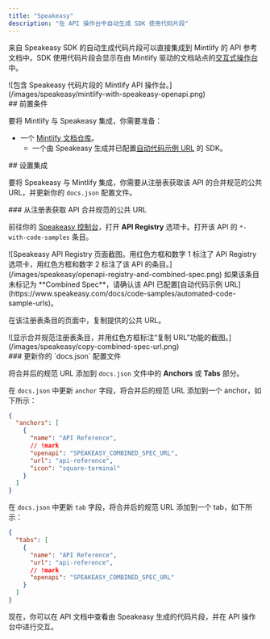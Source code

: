 ```yaml
---
title: "Speakeasy"
description: "在 API 操作台中自动生成 SDK 使用代码片段"
---
```


来自 Speakeasy SDK 的自动生成代码片段可以直接集成到 Mintlify 的 API 参考文档中。SDK 使用代码片段会显示在由 Mintlify 驱动的文档站点的[交互式操作台](/zh/api-playground/overview)中。

<Frame>
  ![包含 Speakeasy 代码片段的 Mintlify API 操作台。](/images/speakeasy/mintlify-with-speakeasy-openapi.png)
</Frame>

<div id="prerequisites">
  ## 前置条件
</div>

要将 Mintlify 与 Speakeasy 集成，你需要准备：

* 一个 [Mintlify 文档仓库](/zh/quickstart#creating-the-repository)。
  * 一个由 Speakeasy 生成并已配置[自动代码示例 URL](https://www.speakeasy.com/docs/code-samples/automated-code-sample-urls) 的 SDK。

<div id="setting-up-the-integration">
  ## 设置集成
</div>

要将 Speakeasy 与 Mintlify 集成，你需要从注册表获取该 API 的合并规范的公共 URL，并更新你的 `docs.json` 配置文件。

<div id="get-the-apis-combined-spec-public-url-from-the-registry">
  ### 从注册表获取 API 合并规范的公共 URL
</div>

前往你的 [Speakeasy 控制台](https://app.speakeasy.com)，打开 **API Registry** 选项卡。打开该 API 的 `*-with-code-samples` 条目。

<Frame>
  ![Speakeasy API Registry 页面截图。用红色方框和数字 1 标注了 API Registry 选项卡，用红色方框和数字 2 标注了该 API 的条目。](/images/speakeasy/openapi-registry-and-combined-spec.png)
</Frame>

<Note>
  如果该条目未标记为 **Combined Spec**，请确认该 API 已配置[自动代码示例 URL](https://www.speakeasy.com/docs/code-samples/automated-code-sample-urls)。
</Note>

在该注册表条目的页面中，复制提供的公共 URL。

<Frame>
  ![显示合并规范注册表条目，并用红色方框标注“复制 URL”功能的截图。](/images/speakeasy/copy-combined-spec-url.png)
</Frame>

<div id="update-your-docsjson-configuration-file">
  ### 更新你的 `docs.json` 配置文件
</div>

将合并后的规范 URL 添加到 `docs.json` 文件中的 **Anchors** 或 **Tabs** 部分。

在 `docs.json` 中更新 `anchor` 字段，将合并后的规范 URL 添加到一个 anchor，如下所示：

```json docs.json
{
  "anchors": [
    {
      "name": "API Reference",
      // !mark
      "openapi": "SPEAKEASY_COMBINED_SPEC_URL",
      "url": "api-reference",
      "icon": "square-terminal"
    }
  ]
}
```

在 `docs.json` 中更新 `tab` 字段，将合并后的规范 URL 添加到一个 tab，如下所示：

```json docs.json
{
  "tabs": [
    {
      "name": "API Reference",
      "url": "api-reference",
      // !mark
      "openapi": "SPEAKEASY_COMBINED_SPEC_URL"
    }
  ]
}
```

现在，你可以在 API 文档中查看由 Speakeasy 生成的代码片段，并在 API 操作台中进行交互。